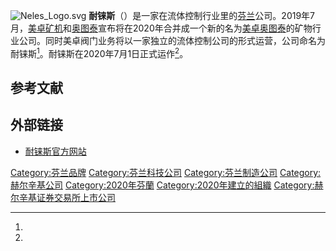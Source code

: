 [[File:Neles_Logo.svg|thumb]]
'''耐铼斯'''（{{lang-fi|Neles Oyj}}）是一家在流体控制行业里的[[芬兰|芬兰]]公司。2019年7月，[[美卓|美卓矿机]]和[[奥图泰|奥图泰]]宣布将在2020年合并成一个新的名为[[美卓奥图泰|美卓奥图泰]]的矿物行业公司。同时美卓阀门业务将以一家独立的流体控制公司的形式运营，公司命名为耐铼斯<ref name="metso.cn"/>。耐铼斯在2020年7月1日正式运作<ref name="xm-haochen"/>。

== 参考文献 ==
{{Reflist|30em|refs=
<ref name="metso.cn">{{cite web | url = https://www.metso.cn/metso-future/ | title = 美卓奥图泰和耐铼斯作为两家独立公司开始各自运营 | language = zh | publisher = 美卓 | accessdate = 2020-09-16 | archive-date = 2021-02-26 | archive-url = https://web.archive.org/web/20210226042702/https://www.metso.cn/metso-future/ | dead-url = no }}</ref>

<ref name="xm-haochen">{{cite web | url = http://www.xm-haochen.com/a/xingyexinwen/60.html | title = 从美卓集团独立耐铼斯正在进入一个新纪元 | author = Isotalo, Olli | language = zh | publisher = 厦门灏宸科技有限公司 | date = 2020-07-01 | accessdate = 2020-09-16}}</ref>
}}

== 外部链接 ==
* [https://www.neles.com/ 耐铼斯官方网站] {{Wayback|url=https://www.neles.com/ |date=20210505010016 }} {{en}} {{fi}} {{pt}}

{{OMX赫尔辛基25指数公司}}

[[Category:芬兰品牌|Category:芬兰品牌]]
[[Category:芬兰科技公司|Category:芬兰科技公司]]
[[Category:芬兰制造公司|Category:芬兰制造公司]]
[[Category:赫尔辛基公司|Category:赫尔辛基公司]]
[[Category:2020年芬蘭|Category:2020年芬蘭]]
[[Category:2020年建立的組織|Category:2020年建立的組織]]
[[Category:赫尔辛基证券交易所上市公司|Category:赫尔辛基证券交易所上市公司]]